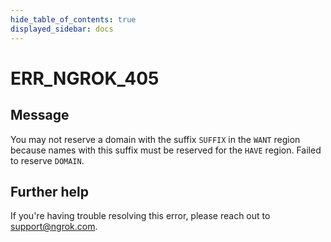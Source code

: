 ```yaml
---
hide_table_of_contents: true
displayed_sidebar: docs
---
```



# ERR_NGROK_405

## Message

You may not reserve a domain with the suffix `SUFFIX` in the `WANT` region because names with this suffix must be reserved for the `HAVE` region. Failed to reserve `DOMAIN`.

<ErrorDetails error="err_ngrok_405" />

## Further help

If you're having trouble resolving this error, please reach out to [support@ngrok.com](mailto:support@ngrok.com?subject=Help%20with%20ERR_NGROK_405).
